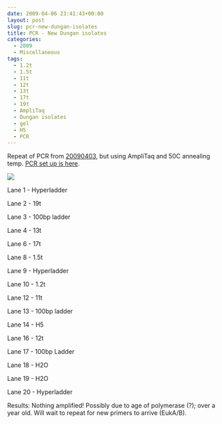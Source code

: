 ```yaml
---
date: 2009-04-06 23:41:43+00:00
layout: post
slug: pcr-new-dungan-isolates
title: PCR - New Dungan isolates
categories:
  - 2009
  - Miscellaneous
tags:
  - 1.2t
  - 1.5t
  - 11t
  - 12t
  - 13t
  - 17t
  - 19t
  - AmpliTaq
  - Dungan isolates
  - gel
  - H5
  - PCR
---
```


Repeat of PCR from [20090403](/Sam%27s+Working+Notebook+Jan-May+2009#sjw20090403), but using AmpliTaq and 50C annealing temp. [PCR set up is here](https://eagle.fish.washington.edu/Arabidopsis/Notebook%20Workup%20Files/20090406-01.jpg).

![](https://eagle.fish.washington.edu/Arabidopsis/20090407.JPG)

Lane 1 - Hyperladder

Lane 2 - 19t

Lane 3 - 100bp ladder

Lane 4 - 13t

Lane 6 - 17t

Lane 8 - 1.5t

Lane 9 - Hyperladder

Lane 10 - 1.2t

Lane 12 - 11t

Lane 13 - 100bp ladder

Lane 14 - H5

Lane 16 - 12t

Lane 17 - 100bp Ladder

Lane 18 - H2O

Lane 19 - H2O

Lane 20 - Hyperladder

Results: Nothing amplified! Possibly due to age of polymerase (?); over a year old. Will wait to repeat for new primers to arrive (EukA/B).
